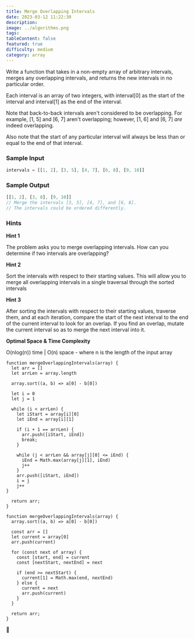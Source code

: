 ```yaml
---
title: Merge Overlapping Intervals
date: 2023-03-12 11:22:30
description:
image: ../algorithms.png
tags:
tableContent: false
featured: true
difficulty: medium
category: array
---
```


Write a function that takes in a non-empty array of arbitrary intervals, merges any overlapping intervals, and returns the new intervals in no particular order.

Each interval is an array of two integers, with interval[0] as the start of the interval and interval[1] as the end of the interval.

Note that back-to-back intervals aren't considered to be overlapping. For example, [1, 5] and [6, 7] aren't overlapping; however, [1, 6] and [6, 7] *are* indeed overlapping.

Also note that the start of any particular interval will always be less than or equal to the end of that interval.

### Sample Input

```js
intervals = [[1, 2], [3, 5], [4, 7], [6, 8], [9, 10]]
```

### Sample Output

```js
[[1, 2], [3, 8], [9, 10]]
// Merge the intervals [3, 5], [4, 7], and [6, 8].
// The intervals could be ordered differently.
```

### Hints

**Hint 1**

The problem asks you to merge overlapping intervals. How can you determine if two intervals are overlapping?

**Hint 2**

Sort the intervals with respect to their starting values. This will allow you to merge all overlapping intervals in a single traversal through the sorted intervals

**Hint 3**

After sorting the intervals with respect to their starting values, traverse them, and at each iteration, compare the start of the next interval to the end of the current interval to look for an overlap. If you find an overlap, mutate the current interval so as to merge the next interval into it.

**Optimal Space & Time Complexity**

O(nlog(n)) time | O(n) space - where n is the length of the input array

```js:Solution-1
function mergeOverlappingIntervals(array) {
  let arr = []
  let arrLen = array.length

  array.sort((a, b) => a[0] - b[0])
  
  let i = 0
  let j = 1

  while (i < arrLen) {
    let iStart = array[i][0]
    let iEnd = array[i][1]

    if (i + 1 == arrLen) {
      arr.push([iStart, iEnd])
      break;
    }
    
    while (j < arrLen && array[j][0] <= iEnd) {
      iEnd = Math.max(array[j][1], iEnd)
      j++
    }
    arr.push([iStart, iEnd])
    i = j
    j++
}

  return arr;
}
```

```js:Solution-2
function mergeOverlappingIntervals(array) {
  array.sort((a, b) => a[0] - b[0])

  const arr = []
  let current = array[0]
  arr.push(current)

  for (const next of array) {
    const [start, end] = current
    const [nextStart, nextEnd] = next

    if (end >= nextStart) {
      current[1] = Math.max(end, nextEnd)
    } else {
      current = next
      arr.push(current)
    }
  }

  return arr;
}
```

🥷
